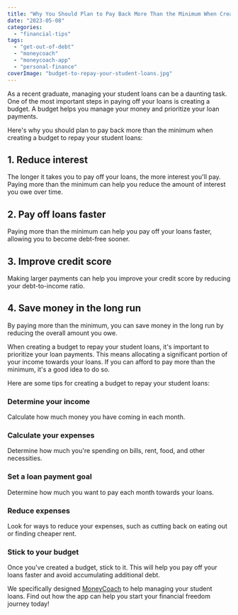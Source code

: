 ```yaml
---
title: "Why You Should Plan to Pay Back More Than the Minimum When Creating a Student Loan Repayment Budget"
date: "2023-05-08"
categories: 
  - "financial-tips"
tags: 
  - "get-out-of-debt"
  - "moneycoach"
  - "moneycoach-app"
  - "personal-finance"
coverImage: "budget-to-repay-your-student-loans.jpg"
---
```

As a recent graduate, managing your student loans can be a daunting task. One of the most important steps in paying off your loans is creating a budget. A budget helps you manage your money and prioritize your loan payments.

Here's why you should plan to pay back more than the minimum when creating a budget to repay your student loans:

## 1\. Reduce interest
The longer it takes you to pay off your loans, the more interest you'll pay. Paying more than the minimum can help you reduce the amount of interest you owe over time.
## 2\. Pay off loans faster
Paying more than the minimum can help you pay off your loans faster, allowing you to become debt-free sooner.
## 3\. Improve credit score
Making larger payments can help you improve your credit score by reducing your debt-to-income ratio.
## 4\. Save money in the long run
By paying more than the minimum, you can save money in the long run by reducing the overall amount you owe.

When creating a budget to repay your student loans, it's important to prioritize your loan payments. This means allocating a significant portion of your income towards your loans. If you can afford to pay more than the minimum, it's a good idea to do so.

Here are some tips for creating a budget to repay your student loans:

### Determine your income
Calculate how much money you have coming in each month.
### Calculate your expenses
Determine how much you're spending on bills, rent, food, and other necessities.
### Set a loan payment goal
Determine how much you want to pay each month towards your loans.
### Reduce expenses
Look for ways to reduce your expenses, such as cutting back on eating out or finding cheaper rent.
### Stick to your budget
Once you've created a budget, stick to it. This will help you pay off your loans faster and avoid accumulating additional debt.

We specifically designed [MoneyCoach](/) to help managing your student loans. Find out how the app can help you start your financial freedom journey today!